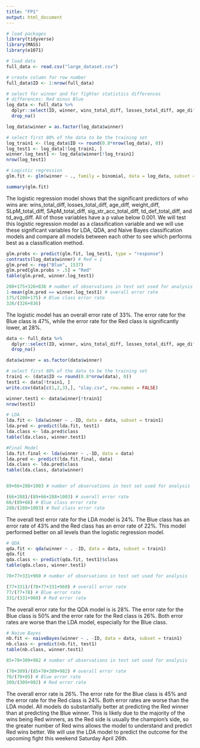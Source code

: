 ```yaml
---
title: "FP1"
output: html_document
---
```


```r
# load packages
library(tidyverse)
library(MASS)
library(e1071)
```

```r
# load data
full_data <- read.csv("large_dataset.csv")
```

```r
# create column for row number
full_data$ID <- 1:nrow(full_data)

# select for winner and for fighter statistics differences
# differences: Red minus Blue
log_data <- full_data %>%
  dplyr::select(ID, winner, wins_total_diff, losses_total_diff, age_diff, height_diff, weight_diff, reach_diff, SLpM_total_diff, SApM_total_diff, sig_str_acc_total_diff, td_acc_total_diff, str_def_total_diff, td_def_total_diff, sub_avg_diff, td_avg_diff) %>%
  drop_na()

log_data$winner = as.factor(log_data$winner)

# select first 80% of the data to be the training set
log_train1 <- (log_data$ID <= round(0.8*nrow(log_data), 0))
log_test1 <- log_data[!log_train1, ]
winner.log_test1 <- log_data$winner[!log_train1]
nrow(log_test1)
```

```r
# Logistic regression
glm.fit <- glm(winner ~ ., family = binomial, data = log_data, subset = log_train1)

summary(glm.fit)
```
The logistic regression model shows that the significant predictors of who wins are: wins_total_diff, losses_total_diff, age_diff, weight_diff, SLpM_total_diff, SApM_total_diff, sig_str_acc_total_diff, td_def_total_diff, and td_avg_diff. All of those variables have a p value below 0.001. We will test this logistic regression model as a classification variable and we will use these significant variables for LDA, QDA, and Naive Bayes classification models and compare all models between each other to see which performs best as a classification method.

```r
glm.probs <- predict(glm.fit, log_test1, type = "response")
contrasts(log_data$winner) # Red = 1
glm.pred <- rep("Blue", 1537)
glm.pred[glm.probs > .5] = "Red"
table(glm.pred, winner.log_test1)

200+175+326+836 # number of observations in test set used for analysis
1-mean(glm.pred == winner.log_test1) # overall error rate
175/(200+175) # Blue class error rate
326/(326+836)
```
The logistic model has an overall error rate of 33%. The error rate for the Blue class is 47%, while the error rate for the Red class is significantly lower, at 28%.

```r
data <- full_data %>%
  dplyr::select(ID, winner, wins_total_diff, losses_total_diff, age_diff, weight_diff, SLpM_total_diff, SApM_total_diff, sig_str_acc_total_diff, td_def_total_diff, td_avg_diff) %>%
  drop_na()

data$winner = as.factor(data$winner)

```

```r
# select first 80% of the data to be the training set
train1 <- (data$ID <= round(0.8*nrow(data), 0))
test1 <- data[!train1, ]
write.csv(data[c(1,2,3),], "slay.csv", row.names = FALSE)

winner.test1 <- data$winner[!train1]
nrow(test1)
```

```r
# LDA
lda.fit <- lda(winner ~ .-ID, data = data, subset = train1)
lda.pred <- predict(lda.fit, test1)
lda.class <- lda.pred$class
table(lda.class, winner.test1)

#Final Model
lda.fit.final <- lda(winner ~ .-ID, data = data)
lda.pred <- predict(lda.fit.final, data)
lda.class <- lda.pred$class
table(lda.class, data$winner)


89+66+288+1003 # number of observations in test set used for analysis

(66+288)/(89+66+288+1003) # overall error rate
66/(89+66) # Blue class error rate
288/(288+1003) # Red class error rate
```
The overall test error rate for the LDA model is 24%. The Blue class has an error rate of 43% and the Red class has an error rate of 22%. This model performed better on all levels than the logistic regression model.

```r
# QDA 
qda.fit <- qda(winner ~ . -ID, data = data, subset = train1)
qda.fit
qda.class <- predict(qda.fit, test1)$class
table(qda.class, winner.test1)

78+77+331+960 # number of observations in test set used for analysis

(77+331)/(78+77+331+960) # overall error rate
77/(77+78) # Blue error rate
331/(331+960) # Red error rate
```
The overall error rate for the QDA model is is 28%. The error rate for the Blue class is 50% and the error rate for the Red class is 26%. Both error rates are worse than the LDA model, especially for the Blue class.

```r
# Naive Bayes
nb.fit <- naiveBayes(winner ~ . -ID, data = data, subset = train1)
nb.class <- predict(nb.fit, test1)
table(nb.class, winner.test1)

85+70+309+982 # number of observations in test set used for analysis

(70+309)/(85+70+309+982) # overall error rate
70/(70+85) # Blue error rate
309/(309+982) # Red error rate
```
The overall error rate is 26%. The error rate for the Blue class is 45% and the error rate for the Red class is 24%. Both error rates are worse than the LDA model. All models do substantially better at predicting the Red winner than at predicting the Blue winner. This is likely due to the majority of the wins being Red winners, as the Red side is usually the champion's side, so the greater number of Red wins allows the model to understand and predict Red wins better. We will use the LDA model to predict the outcome for the upcoming fight this weekend Saturday April 26th. 

